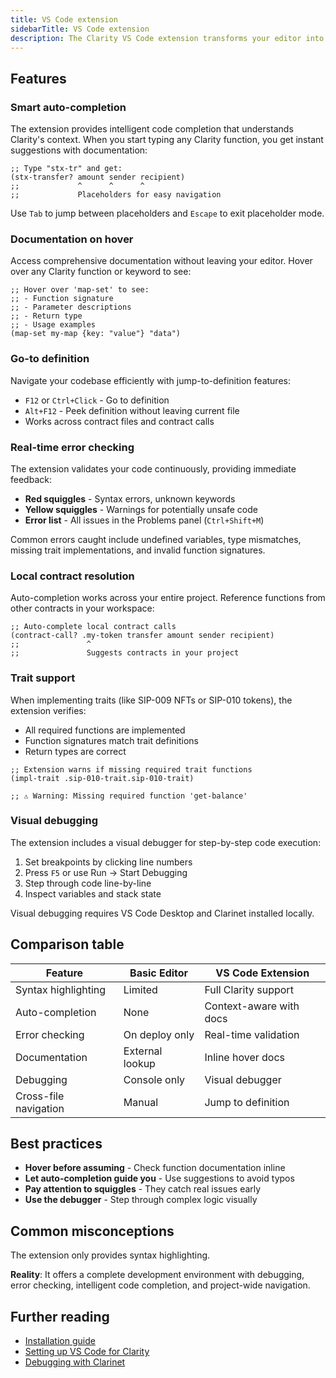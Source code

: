 ```yaml
---
title: VS Code extension
sidebarTitle: VS Code extension
description: The Clarity VS Code extension transforms your editor into a powerful smart contract development environment. You get syntax highlighting, auto-completion, debugging, and real-time error checking.
---
```




## Features

### Smart auto-completion

The extension provides intelligent code completion that understands Clarity's context. When you start typing any Clarity function, you get instant suggestions with documentation:

```clarity
;; Type "stx-tr" and get:
(stx-transfer? amount sender recipient)
;;             ^      ^      ^
;;             Placeholders for easy navigation
```

Use `Tab` to jump between placeholders and `Escape` to exit placeholder mode.

### Documentation on hover

Access comprehensive documentation without leaving your editor. Hover over any Clarity function or keyword to see:

```clarity
;; Hover over 'map-set' to see:
;; - Function signature
;; - Parameter descriptions  
;; - Return type
;; - Usage examples
(map-set my-map {key: "value"} "data")
```

### Go-to definition

Navigate your codebase efficiently with jump-to-definition features:

- `F12` or `Ctrl+Click` - Go to definition
- `Alt+F12` - Peek definition without leaving current file
- Works across contract files and contract calls

### Real-time error checking

The extension validates your code continuously, providing immediate feedback:

- **Red squiggles** - Syntax errors, unknown keywords
- **Yellow squiggles** - Warnings for potentially unsafe code
- **Error list** - All issues in the Problems panel (`Ctrl+Shift+M`)

Common errors caught include undefined variables, type mismatches, missing trait implementations, and invalid function signatures.

### Local contract resolution

Auto-completion works across your entire project. Reference functions from other contracts in your workspace:

```clarity
;; Auto-complete local contract calls
(contract-call? .my-token transfer amount sender recipient)
;;               ^
;;               Suggests contracts in your project
```

### Trait support

When implementing traits (like SIP-009 NFTs or SIP-010 tokens), the extension verifies:

- All required functions are implemented
- Function signatures match trait definitions  
- Return types are correct

```clarity
;; Extension warns if missing required trait functions
(impl-trait .sip-010-trait.sip-010-trait)

;; ⚠️ Warning: Missing required function 'get-balance'
```

### Visual debugging

The extension includes a visual debugger for step-by-step code execution:

1. Set breakpoints by clicking line numbers
2. Press `F5` or use Run → Start Debugging
3. Step through code line-by-line
4. Inspect variables and stack state

<Callout type="info" title="Requirements">
Visual debugging requires VS Code Desktop and Clarinet installed locally.
</Callout>

## Comparison table

| Feature | Basic Editor | VS Code Extension |
|---------|--------------|-------------------|
| Syntax highlighting | Limited | Full Clarity support |
| Auto-completion | None | Context-aware with docs |
| Error checking | On deploy only | Real-time validation |
| Documentation | External lookup | Inline hover docs |
| Debugging | Console only | Visual debugger |
| Cross-file navigation | Manual | Jump to definition |

## Best practices

- **Hover before assuming** - Check function documentation inline
- **Let auto-completion guide you** - Use suggestions to avoid typos
- **Pay attention to squiggles** - They catch real issues early
- **Use the debugger** - Step through complex logic visually

## Common misconceptions

<Callout type="warn" title="Common misconception">
The extension only provides syntax highlighting.

**Reality**: It offers a complete development environment with debugging, error checking, intelligent code completion, and project-wide navigation.
</Callout>

## Further reading

- [Installation guide](https://marketplace.visualstudio.com/items?itemName=HiroSystems.clarity-lsp)
- [Setting up VS Code for Clarity](/setting-up-your-environment#vs-code)
- [Debugging with Clarinet](/tools/clarinet/clarinet-cli/local-development#debugging-with-visual-studio-code)